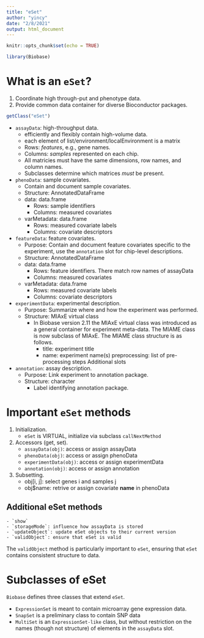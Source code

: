 ```yaml
---
title: "eSet"
author: "yincy"
date: "2/8/2021"
output: html_document
---
```


```r
knitr::opts_chunk$set(echo = TRUE)
```

```r
library(Biobase)
```


# What is an `eSet`?  
1. Coordinate high through-put and phenotype data.  
2. Provide common data container for diverse Bioconductor packages.  

```r
getClass("eSet")
```

+ `assayData`: high-throughput data.  
    - efficiently and flexibly contain high-volume data.  
    - each element of list/environment/localEnvironment is a matrix
    - Rows: *features*, e.g., gene names.  
    - Columns: *samples* represented on each chip.  
    - All matricies must have the same dimensions, row names, and column names.  
    - Subclasses determine which matrices *must* be present.  
    
+ `phenoData`: sample covariates.  
    - Contain and document sample covariates.  
    - Structure: AnnotatedDataFrame
    - data: data.frame
        + Rows: sample identifiers
        + Columns: measured covariates
    - varMetadata: data.frame
        + Rows: measured covariate labels
        + Columns: covariate descriptors
        
+ `featureData`: feature covariates.  
    - Purpose: Contain and document feature covariates specific to the experiment, use the `annotation` slot for chip-level descriptions.  
    - Structure: AnnotatedDataFrame
    - data: data.frame
        + Rows: feature identifiers. There match row names of assayData
        + Columns: measured covariates
    - varMetadata: data.frame
        + Rows: measured covariate labels 
        + Columns: covariate descriptors
        
+ `experimentData`: experimental description.  
    - Purpose: Summarize where and how the experiment was performed.  
    - Structure: MIAxE virtual class
        + In Biobase version 2.11 the MIAxE virtual class was introduced as a general container for experiment meta-data. The MIAME class is now subclass of MIAxE. The MIAME class structure is as follows.  
            - title: experiment title
            - name: experiment name(s)
            preprocessing: list of pre-processing steps
            Additional slots
+ `annotation`: assay description.  
    - Purpose: Link experiment to annotation package.
    - Structure: character
        + Label identifying annotation package.  
        
        
# Important `eSet` methods  
1. Initialization.  
    - `eSet` is VIRTUAL, initialize via subclass `callNextMethod`  
    
2. Accessors (get, set).  
    - `assayData(obj)`: access or assign assayData  
    - `phenoData(obj)`: access or assign phenoData  
    - `experimentData(obj)`: access or assign experimentData
    - `annotation(obj)`: access or assign annotation
    
3. Subsetting.  
    - obj[i, j]: select genes i and samples j
    - obj$name: retrive or assign covariate **name** in phenoData
    
    
## Additional eSet methods  
    - `show`
    - `storageMode`: influence how assayData is stored
    - `updateObject`: update eSet objects to their current version 
    - `validObject`: ensure that eSet is valid
    
The `validObject` method is particularly important to `eSet`, ensuring that `eSet` contains consistent structure to data.  


# Subclasses of eSet  
`Biobase` defines three classes that extend `eSet`.  

- `ExpressionSet` is meant to contain microarray gene expression data.  
- `SnapSet` is a preliminary class to contain SNP data  
- `MultiSet` is an `ExpressionSet-like` class, but without restriction on the names (though not structure) of elements in the `assayData` slot.  



